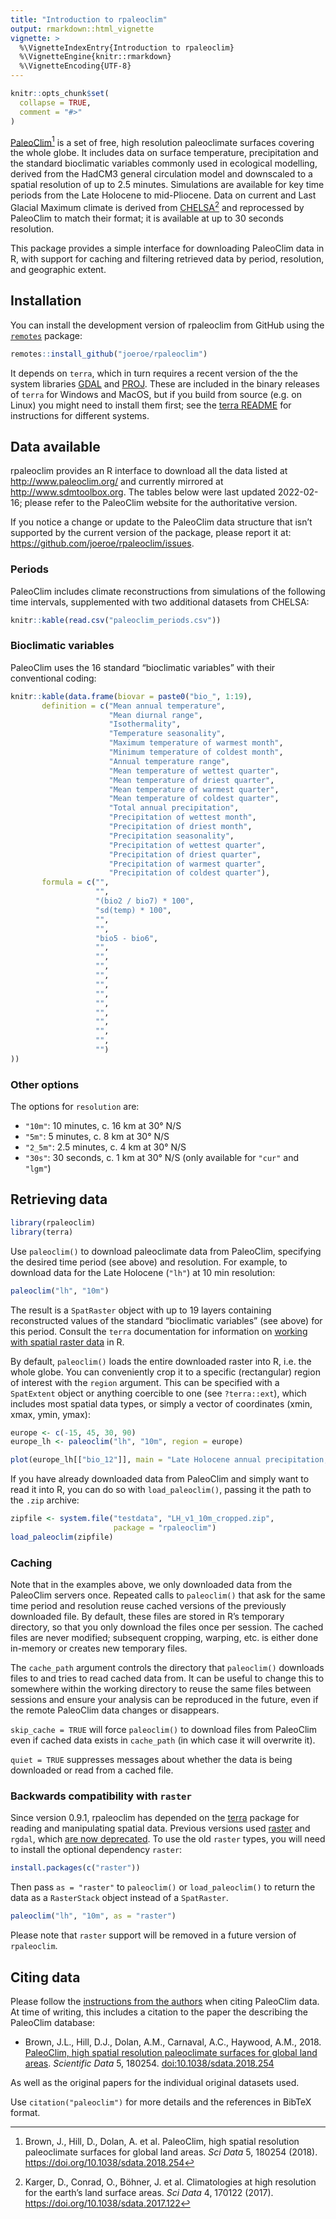 ```yaml
---
title: "Introduction to rpaleoclim"
output: rmarkdown::html_vignette
vignette: >
  %\VignetteIndexEntry{Introduction to rpaleoclim}
  %\VignetteEngine{knitr::rmarkdown}
  %\VignetteEncoding{UTF-8}
---
```


```r
knitr::opts_chunk$set(
  collapse = TRUE,
  comment = "#>"
)
```

[PaleoClim](http://www.paleoclim.org)^[Brown, J., Hill, D., Dolan, A. et al. PaleoClim, high spatial resolution paleoclimate surfaces for global land areas. *Sci Data* 5, 180254 (2018). <https://doi.org/10.1038/sdata.2018.254>] is a set of free, high resolution paleoclimate surfaces covering the whole globe.
It includes data on surface temperature, precipitation and the standard bioclimatic variables commonly used in ecological modelling, derived from the HadCM3 general circulation model and downscaled to a spatial resolution of up to 2.5 minutes.
Simulations are available for key time periods from the Late Holocene to mid-Pliocene.
Data on current and Last Glacial Maximum climate is derived from [CHELSA](https://chelsa-climate.org/)^[Karger, D., Conrad, O., Böhner, J. et al. Climatologies at high resolution for the earth’s land surface areas. *Sci Data* 4, 170122 (2017). <https://doi.org/10.1038/sdata.2017.122>] and reprocessed by PaleoClim to match their format; it is available at up to 30 seconds resolution.

This package provides a simple interface for downloading PaleoClim data in R, with support for caching and filtering retrieved data by period, resolution, and geographic extent.

## Installation

You can install the development version of rpaleoclim from GitHub using the [`remotes`](https://github.com/r-lib/remotes) package:

```r
remotes::install_github("joeroe/rpaleoclim")
```

It depends on `terra`, which in turn requires a recent version of the the system libraries [GDAL](https://gdal.org/) and [PROJ](https://proj.org/).
These are included in the binary releases of `terra` for Windows and MacOS, but if you build from source (e.g. on Linux) you might need to install them first; see the [terra README](https://github.com/rspatial/terra#from-source-code) for instructions for different systems.

## Data available

rpaleoclim provides an R interface to download all the data listed at <http://www.paleoclim.org/> and currently mirrored at <http://www.sdmtoolbox.org>.
The tables below were last updated 2022-02-16; please refer to the PaleoClim website for the authoritative version.

If you notice a change or update to the PaleoClim data structure that isn't supported by the current version of the package, please report it at: <https://github.com/joeroe/rpaleoclim/issues>.

### Periods

PaleoClim includes climate reconstructions from simulations of the following time intervals, supplemented with two additional datasets from CHELSA:

```r
knitr::kable(read.csv("paleoclim_periods.csv"))
```

### Bioclimatic variables

PaleoClim uses the 16 standard "bioclimatic variables" with their conventional coding:

```r
knitr::kable(data.frame(biovar = paste0("bio_", 1:19),
       definition = c("Mean annual temperature",
                      "Mean diurnal range",
                      "Isothermality",
                      "Temperature seasonality",
                      "Maximum temperature of warmest month",
                      "Minimum temperature of coldest month",
                      "Annual temperature range",
                      "Mean temperature of wettest quarter",
                      "Mean temperature of driest quarter",
                      "Mean temperature of warmest quarter",
                      "Mean temperature of coldest quarter",
                      "Total annual precipitation",
                      "Precipitation of wettest month",
                      "Precipitation of driest month",
                      "Precipitation seasonality",
                      "Precipitation of wettest quarter",
                      "Precipitation of driest quarter",
                      "Precipitation of warmest quarter",
                      "Precipitation of coldest quarter"),
       formula = c("",
                   "",
                   "(bio2 / bio7) * 100",
                   "sd(temp) * 100",
                   "",
                   "",
                   "bio5 - bio6",
                   "",
                   "",
                   "",
                   "",
                   "",
                   "",
                   "",
                   "",
                   "",
                   "",
                   "",
                   "")
))
```

### Other options

The options for `resolution` are:

-   `"10m"`: 10 minutes, c. 16 km at 30° N/S
-   `"5m"`: 5 minutes, c. 8 km at 30° N/S
-   `"2_5m"`: 2.5 minutes, c. 4 km at 30° N/S
-   `"30s"`: 30 seconds, c. 1 km at 30° N/S (only available for `"cur"` and `"lgm"`)


## Retrieving data

```r
library(rpaleoclim)
library(terra)
```

Use `paleoclim()` to download paleoclimate data from PaleoClim, specifying the desired time period (see above) and resolution.
For example, to download data for the Late Holocene (`"lh"`) at 10 min resolution:

```r
paleoclim("lh", "10m")
```

The result is a `SpatRaster` object with up to 19 layers containing reconstructed values of the standard "bioclimatic variables" (see above) for this period.
Consult the `terra` documentation for information on [working with spatial raster data](https://rspatial.org/spatial/4-rasterdata.html) in R.

By default, `paleoclim()` loads the entire downloaded raster into R, i.e. the whole globe.
You can conveniently crop it to a specific (rectangular) region of interest with the `region` argument.
This can be specified with a `SpatExtent` object or anything coercible to one (see `?terra::ext`), which includes most spatial data types, or simply a vector of coordinates (xmin, xmax, ymin, ymax):

```r
europe <- c(-15, 45, 30, 90)
europe_lh <- paleoclim("lh", "10m", region = europe)

plot(europe_lh[["bio_12"]], main = "Late Holocene annual precipitation, Europe")
```

If you have already downloaded data from PaleoClim and simply want to read it into R, you can do so with `load_paleoclim()`, passing it the path to the `.zip` archive:

```r
zipfile <- system.file("testdata", "LH_v1_10m_cropped.zip",
                       package = "rpaleoclim")
load_paleoclim(zipfile)
```

### Caching

Note that in the examples above, we only downloaded data from the PaleoClim servers once.
Repeated calls to `paleoclim()` that ask for the same time period and resolution reuse cached versions of the previously downloaded file.
By default, these files are stored in R's temporary directory, so that you only download the files once per session.
The cached files are never modified; subsequent cropping, warping, etc. is either done in-memory or creates new temporary files.

The `cache_path` argument controls the directory that `paleoclim()` downloads files to and tries to read cached data from.
It can be useful to change this to somewhere within the working directory to reuse the same files between sessions and ensure your analysis can be reproduced in the future, even if the remote PaleoClim data changes or disappears.

`skip_cache = TRUE` will force `paleoclim()` to download files from PaleoClim even if cached data exists in `cache_path` (in which case it will overwrite it).

`quiet = TRUE` suppresses messages about whether the data is being downloaded or read from a cached file.

### Backwards compatibility with `raster`

Since version 0.9.1, rpaleoclim has depended on the [terra](https://rspatial.org/terra/) package for reading and manipulating spatial data.
Previous versions used [raster](https://rspatial.org/raster/) and `rgdal`, which [are now deprecated](https://r-spatial.org/r/2022/04/12/evolution.html).
To use the old `raster` types, you will need to install the optional dependency `raster`:

```r
install.packages(c("raster"))
```

Then pass `as = "raster"` to `paleoclim()` or `load_paleoclim()` to return the data as a `RasterStack` object instead of a `SpatRaster`.

```r
paleoclim("lh", "10m", as = "raster")
```

Please note that `raster` support will be removed in a future version of `rpaleoclim`.

## Citing data

Please follow the [instructions from the authors](http://www.paleoclim.org/how-to-cite/) when citing PaleoClim data.
At time of writing, this includes a citation to the paper the describing the PaleoClim database:

-   Brown, J.L., Hill, D.J., Dolan, A.M., Carnaval, A.C., Haywood, A.M., 2018. [PaleoClim, high spatial resolution paleoclimate surfaces for global land areas](https://www.nature.com/articles/sdata2018254). *Scientific Data* 5, 180254. <doi:10.1038/sdata.2018.254>

As well as the original papers for the individual original datasets used.

Use `citation("paleoclim")` for more details and the references in BibTeX format.

